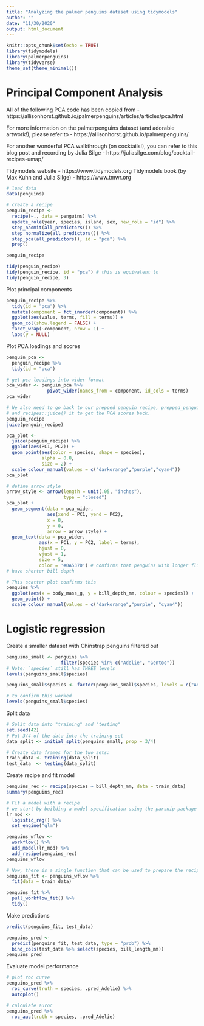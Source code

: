 ```yaml
---
title: "Analyzing the palmer penguins dataset using tidymodels"
author: ""
date: "11/30/2020"
output: html_document
---
```


```r
knitr::opts_chunk$set(echo = TRUE)
library(tidymodels)
library(palmerpenguins)
library(tidyverse)
theme_set(theme_minimal())
```

# Principal Component Analysis

All of the following PCA code has been copied from - https://allisonhorst.github.io/palmerpenguins/articles/articles/pca.html

For more information on the palmerpenguins dataset (and adorable artwork!), please refer to - https://allisonhorst.github.io/palmerpenguins/

For another wonderful PCA walkthrough (on cocktails!), you can refer to this blog post and recording by Julia Silge - https://juliasilge.com/blog/cocktail-recipes-umap/

Tidymodels website - https://www.tidymodels.org
Tidymodels book (by Max Kuhn and Julia Silge) - https://www.tmwr.org

```r
# load data
data(penguins)

# create a recipe
penguin_recipe <-
  recipe(~., data = penguins) %>% 
  update_role(year, species, island, sex, new_role = "id") %>% 
  step_naomit(all_predictors()) %>% 
  step_normalize(all_predictors()) %>%
  step_pca(all_predictors(), id = "pca") %>% 
  prep()

penguin_recipe

tidy(penguin_recipe)
tidy(penguin_recipe, id = "pca") # this is equivalent to
tidy(penguin_recipe, 3)
```

Plot principal components

```r
penguin_recipe %>%
  tidy(id = "pca") %>% 
  mutate(component = fct_inorder(component)) %>% 
  ggplot(aes(value, terms, fill = terms)) +
  geom_col(show.legend = FALSE) +
  facet_wrap(~component, nrow = 1) +
  labs(y = NULL)
```

Plot PCA loadings and scores
```r
penguin_pca <- 
  penguin_recipe %>% 
  tidy(id = "pca") 

# get pca loadings into wider format
pca_wider <- penguin_pca %>% 
               pivot_wider(names_from = component, id_cols = terms)
pca_wider

# We also need to go back to our prepped penguin recipe, prepped_penguins, 
# and recipes::juice() it to get the PCA scores back.
penguin_recipe
juice(penguin_recipe)

pca_plot <-
  juice(penguin_recipe) %>%
  ggplot(aes(PC1, PC2)) +
  geom_point(aes(color = species, shape = species), 
             alpha = 0.8, 
             size = 2) +
  scale_colour_manual(values = c("darkorange","purple","cyan4"))
pca_plot

# define arrow style
arrow_style <- arrow(length = unit(.05, "inches"),
                     type = "closed")
pca_plot +
  geom_segment(data = pca_wider,
               aes(xend = PC1, yend = PC2), 
               x = 0, 
               y = 0, 
               arrow = arrow_style) + 
  geom_text(data = pca_wider,
            aes(x = PC1, y = PC2, label = terms), 
            hjust = 0, 
            vjust = 1,
            size = 5, 
            color = '#0A537D') # confirms that penguins with longer flippers, higher body mass, and longer bill length,
# have shorter bill depth

# This scatter plot confirms this
penguins %>% 
  ggplot(aes(x = body_mass_g, y = bill_depth_mm, colour = species)) +
  geom_point() +
  scale_colour_manual(values = c("darkorange","purple", "cyan4")) 
```

# Logistic regression

Create a smaller dataset with Chinstrap penguins filtered out
```r
penguins_small <- penguins %>% 
                    filter(species %in% c("Adelie", "Gentoo")) 
# Note: `species` still has THREE levels
levels(penguins_small$species)

penguins_small$species <- factor(penguins_small$species, levels = c("Adelie", "Gentoo"))

# to confirm this worked
levels(penguins_small$species)
```

Split data
```r
# Split data into "training" and "testing"
set.seed(42)
# Put 3/4 of the data into the training set 
data_split <- initial_split(penguins_small, prop = 3/4)

# Create data frames for the two sets:
train_data <- training(data_split)
test_data  <- testing(data_split)
```

Create recipe and fit model
```r
penguins_rec <- recipe(species ~ bill_depth_mm, data = train_data) 
summary(penguins_rec)  

# Fit a model with a recipe
# we start by building a model specification using the parsnip package
lr_mod <- 
  logistic_reg() %>% 
  set_engine("glm")

penguins_wflow <- 
  workflow() %>% 
  add_model(lr_mod) %>% 
  add_recipe(penguins_rec)
penguins_wflow

# Now, there is a single function that can be used to prepare the recipe and train the model from the resulting predictors:
penguins_fit <- penguins_wflow %>% 
  fit(data = train_data)

penguins_fit %>% 
  pull_workflow_fit() %>% 
  tidy()
```

Make predictions
```r
predict(penguins_fit, test_data)

penguins_pred <- 
  predict(penguins_fit, test_data, type = "prob") %>% 
  bind_cols(test_data %>% select(species, bill_length_mm)) 
penguins_pred
```

Evaluate model performance
```r
# plot roc curve
penguins_pred %>% 
  roc_curve(truth = species, .pred_Adelie) %>% 
  autoplot()

# calculate auroc
penguins_pred %>% 
  roc_auc(truth = species, .pred_Adelie)
```

